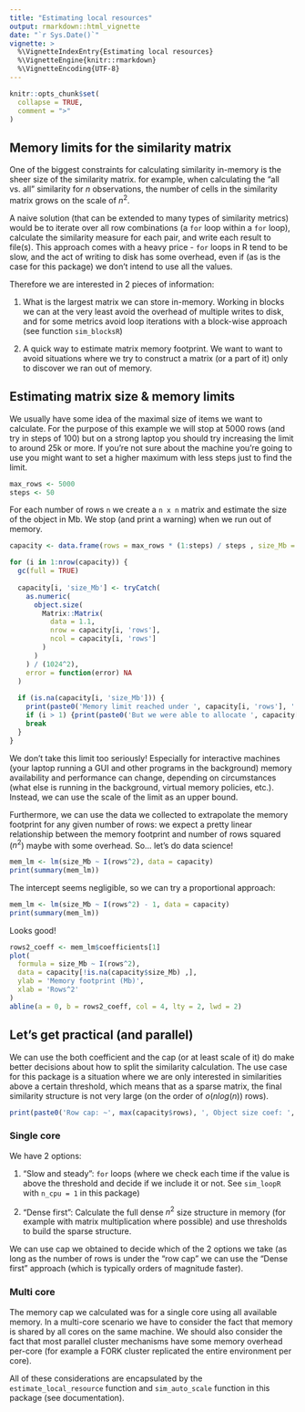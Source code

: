 ```yaml
---
title: "Estimating local resources"
output: rmarkdown::html_vignette
date: "`r Sys.Date()`"
vignette: >
  %\VignetteIndexEntry{Estimating local resources}
  %\VignetteEngine{knitr::rmarkdown}
  %\VignetteEncoding{UTF-8}
---
```


```r
knitr::opts_chunk$set(
  collapse = TRUE,
  comment = ">"
)
```

## Memory limits for the similarity matrix

One of the biggest constraints for calculating similarity in-memory is the sheer size of the similarity matrix. for example, when calculating the "all vs. all" similarity for $n$ observations, the number of cells in the similarity matrix grows on the scale of $n^2$. 

A naive solution (that can be extended to many types of similarity metrics) would be to iterate over all row combinations (a `for` loop within a `for` loop), calculate the similarity measure for each pair, and write each result to file(s). This approach comes with a heavy price - `for` loops in R tend to be slow, and the act of writing to disk has some overhead, even if (as is the case for this package) we don't intend to use all the values. 

Therefore we are interested in 2 pieces of information: 

1) What is the largest matrix we can store in-memory. Working in blocks we can at the very least  avoid the overhead of multiple writes to disk, and for some metrics avoid loop iterations with a block-wise approach (see function `sim_blocksR`)

2) A quick way to estimate matrix memory footprint. We want to want to avoid situations where we try to construct a matrix (or a part of it) only to discover we ran out of memory. 

## Estimating matrix size & memory limits

We usually have some idea of the maximal size of items we want to calculate. For the purpose of this example we will stop at 5000 rows (and try in steps of 100) but on a strong laptop you should try increasing the limit to around 25k or more. If you're not sure about the machine you're going to use you might want to set a higher maximum with less steps just to find the limit. 

```r
max_rows <- 5000
steps <- 50
```

For each number of rows `n` we create a `n x n` matrix and estimate the size of the object in Mb. We stop (and print a warning) when we run out of memory.

```r
capacity <- data.frame(rows = max_rows * (1:steps) / steps , size_Mb = NA)

for (i in 1:nrow(capacity)) {
  gc(full = TRUE)
  
  capacity[i, 'size_Mb'] <- tryCatch(
    as.numeric(
      object.size(
        Matrix::Matrix(
          data = 1.1, 
          nrow = capacity[i, 'rows'], 
          ncol = capacity[i, 'rows']
        )
      )
    ) / (1024^2),
    error = function(error) NA
  )
  
  if (is.na(capacity[i, 'size_Mb'])) {
    print(paste0('Memory limit reached under ', capacity[i, 'rows'], ' rows^2'))
    if (i > 1) {print(paste0('But we were able to allocate ', capacity[i-1, 'rows'], ' rows^2'))}
    break
  }
}
```

We don't take this limit too seriously! Especially for interactive machines (your laptop running a GUI and other programs in the background) memory availability and performance can change, depending on circumstances (what else is running in the background, virtual memory policies, etc.). Instead, we can use the scale of the limit as an upper bound. 

Furthermore, we can use the data we collected to extrapolate the memory footprint for any given number of rows: we expect a pretty linear relationship between the memory footprint and number of rows squared ($n^2$) maybe with some overhead. So... let's do data science!

```r
mem_lm <- lm(size_Mb ~ I(rows^2), data = capacity)
print(summary(mem_lm))
```

The intercept seems negligible, so we can try a proportional approach: 

```r
mem_lm <- lm(size_Mb ~ I(rows^2) - 1, data = capacity)
print(summary(mem_lm))
```

Looks good! 

```r
rows2_coeff <- mem_lm$coefficients[1]
plot(
  formula = size_Mb ~ I(rows^2), 
  data = capacity[!is.na(capacity$size_Mb) ,], 
  ylab = 'Memory footprint (Mb)',
  xlab = 'Rows^2'
)
abline(a = 0, b = rows2_coeff, col = 4, lty = 2, lwd = 2)
```

## Let's get practical (and parallel)

We can use the both coefficient and the cap (or at least scale of it) do make better decisions about how to split the similarity calculation. The use case for this package is a situation where we are only interested in similarities above a certain threshold, which means that as a sparse matrix, the final similarity structure is not very large (on the order of $o(n log(n))$ rows).

```r
print(paste0('Row cap: ~', max(capacity$rows), ', Object size coef: ', rows2_coeff))
```

### Single core 

We have 2 options: 

1. "Slow and steady": `for` loops (where we check each time if the value is above the threshold and decide if we include it or not. See `sim_loopR` with `n_cpu = 1` in this package)

2. "Dense first": Calculate the full dense $n^2$ size structure in memory (for example with matrix multiplication where possible) and use thresholds to build the sparse structure. 

We can use cap we obtained to decide which of the 2 options we take (as long as the number of rows is under the "row cap" we can use the "Dense first" approach (which is typically orders of magnitude faster).

### Multi core 

The memory cap we calculated was for a single core using all available memory. In a multi-core scenario we have to consider the fact that memory is shared by all cores on the same machine. We should also consider the fact that most parallel cluster mechanisms have some memory overhead per-core (for example a FORK cluster replicated the entire environment per core).

All of these considerations are encapsulated by the `estimate_local_resource` function and `sim_auto_scale` function in this package (see documentation).



